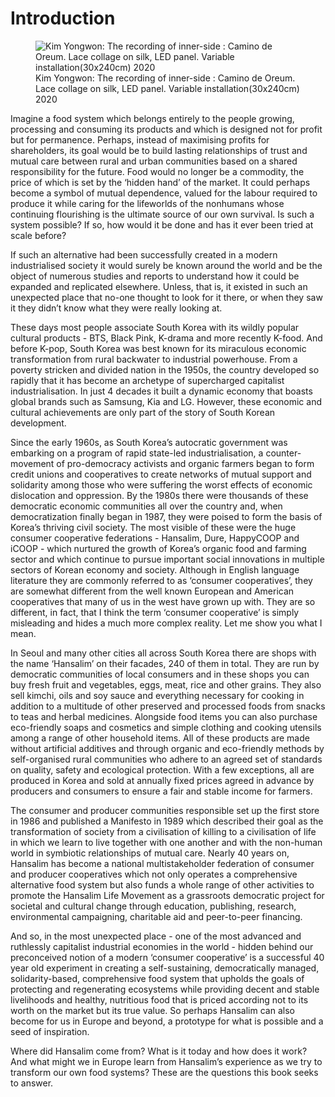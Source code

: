 # Introduction {.unnumbered}

::: {.column-screen}
![Kim Yongwon: The recording of inner-side : Camino de Oreum. Lace collage on silk, LED panel. Variable installation(30x240cm) 2020](../images/kimyongwon/recording-of-inner-side-camino-de-oreum-sample.png)
:::

Imagine a food system which belongs entirely to the people growing, processing and consuming its products and which is designed not for profit but for permanence.
Perhaps, instead of maximising profits for shareholders, its goal would be to build lasting relationships of trust and mutual care between rural and urban communities based on a shared responsibility for the future.
Food would no longer be a commodity, the price of which is set by the ‘hidden hand’ of the market.
It could perhaps become a symbol of mutual dependence, valued for the labour required to produce it while caring for the lifeworlds of the nonhumans whose continuing flourishing is the ultimate source of our own survival.
Is such a system possible?
If so, how would it be done and has it ever been tried at scale before?

If such an alternative had been successfully created in a modern industrialised society it would surely be known around the world and be the object of numerous studies and reports to understand how it could be expanded and replicated elsewhere.
Unless, that is, it existed in such an unexpected place that no-one thought to look for it there, or when they saw it they didn’t know what they were really looking at.

These days most people associate South Korea with its wildly popular cultural products - BTS, Black Pink, K-drama and more recently K-food.
And before K-pop, South Korea was best known for its miraculous economic transformation from rural backwater to industrial powerhouse.
From a poverty stricken and divided nation in the 1950s, the country developed so rapidly that it has become an archetype of supercharged capitalist industrialisation.
In just 4 decades it built a dynamic economy that boasts global brands such as Samsung, Kia and LG.
However, these economic and cultural achievements are only part of the story of South Korean development.

Since the early 1960s, as South Korea's autocratic government was embarking on a program of rapid state-led industrialisation, a counter-movement of pro-democracy activists and organic farmers began to form credit unions and cooperatives to create networks of mutual support and solidarity among those who were suffering the worst effects of economic dislocation and oppression.
By the 1980s there were thousands of these democratic economic communities all over the country and, when democratization finally began in 1987, they were poised to form the basis of Korea's thriving civil society.
The most visible of these were the huge consumer cooperative federations - Hansalim, Dure, HappyCOOP and iCOOP - which nurtured the growth of Korea's organic food and farming sector and which continue to pursue important social innovations in multiple sectors of Korean economy and society.
Although in English language literature they are commonly referred to as 'consumer cooperatives', they are somewhat different from the well known European and American cooperatives that many of us in the west have grown up with.
They are so different, in fact, that I think the term 'consumer cooperative' is simply misleading and hides a much more complex reality.
Let me show you what I mean.

In Seoul and many other cities all across South Korea there are shops with the name ‘Hansalim’ on their facades, 240 of them in total. They are run by democratic communities of local consumers and in these shops you can buy fresh fruit and vegetables, eggs, meat, rice and other grains. They also sell kimchi, oils and soy sauce and everything necessary for cooking in addition to a multitude of other preserved and processed foods from snacks to teas and herbal medicines. Alongside food items you can also purchase eco-friendly soaps and cosmetics and simple clothing and cooking utensils among a range of other household items. All of these products are made without artificial additives and through organic and eco-friendly methods by self-organised rural communities who adhere to an agreed set of standards on quality, safety and ecological protection. With a few exceptions, all are produced in Korea and sold at annually fixed prices agreed in advance by producers and consumers to ensure a fair and stable income for farmers.

The consumer and producer communities responsible set up the first store in 1986 and published a Manifesto in 1989 which described their goal as the transformation of society from a civilisation of killing to a civilisation of life in which we learn to live together with one another and with the non-human world in symbiotic relationships of mutual care. Nearly 40 years on, Hansalim has become a national multistakeholder federation of consumer and producer cooperatives which not only operates a comprehensive alternative food system but also funds a whole range of other activities to promote the Hansalim Life Movement as a grassroots democratic project for societal and cultural change through education, publishing, research, environmental campaigning, charitable aid and peer-to-peer financing.

And so, in the most unexpected place - one of the most advanced and ruthlessly capitalist industrial economies in the world - hidden behind our preconceived notion of a modern 'consumer cooperative' is a successful 40 year old experiment in creating a self-sustaining, democratically managed, solidarity-based, comprehensive food system that upholds the goals of protecting and regenerating ecosystems while providing decent and stable livelihoods and healthy, nutritious food that is priced according not to its worth on the market but its true value.
So perhaps Hansalim can also become for us in Europe and beyond, a prototype for what is possible and a seed of inspiration.

Where did Hansalim come from?
What is it today and how does it work?
And what might we in Europe learn from Hansalim's experience as we try to transform our own food systems?
These are the questions this book seeks to answer.
